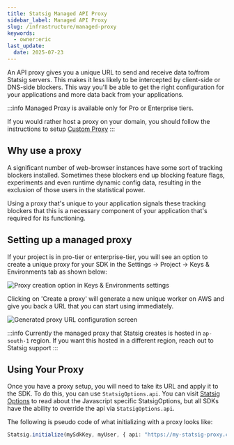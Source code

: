 ```yaml
---
title: Statsig Managed API Proxy
sidebar_label: Managed API Proxy
slug: /infrastructure/managed-proxy
keywords:
  - owner:eric
last_update:
  date: 2025-07-23
---
```


An API proxy gives you a unique URL to send and receive data to/from Statsig servers.  This makes it less likely to be intercepted by client-side or DNS-side blockers.  This way you'll be able to get the right configuration for your applications and more data back from your applications.

:::info
Managed Proxy is available only for Pro or Enterprise tiers.

If you would rather host a proxy on your domain, you should follow the instructions to setup [Custom Proxy](/custom_proxy)
:::

## Why use a proxy
A significant number of web-browser instances have some sort of tracking blockers installed. Sometimes these blockers end up blocking feature flags, experiments and even runtime dynamic config data, resulting in the exclusion of those users in the statistical power.

Using a proxy that's unique to your application signals these tracking blockers that this is a necessary component of your application that's required for its functioning.

## Setting up a managed proxy

If your project is in pro-tier or enterprise-tier, you will see an option to create a unique proxy for your SDK in the Settings -> Project -> Keys & Environments tab as shown below:

![Proxy creation option in Keys & Environments settings](https://github.com/statsig-io/.github/assets/74588208/5eec435d-8221-4f8c-a8e8-70b4f67e771c)

Clicking on 'Create a proxy' will generate a new unique worker on AWS and give you back a URL that you can start using immediately.

![Generated proxy URL configuration screen](https://github.com/statsig-io/.github/assets/74588208/0de0509c-1411-4ee4-9a0c-e533ef3fce01)

:::info
Currently the managed proxy that Statsig creates is hosted in `ap-south-1` region.  If you want this hosted in a different region, reach out to Statsig support
:::

## Using Your Proxy

Once you have a proxy setup, you will need to take its URL and apply it to the SDK. To do this, you can use `StatsigOptions.api`. You can visit [Statsig Options](/client/javascript-sdk#statsig-options) to read about the Javascript specific StatsigOptions, but all SDKs have the ability to override the api via `StatsigOptions.api`.

The following is pseudo code of what initializing with a proxy looks like:

```typescript
Statsig.initialize(mySdkKey, myUser, { api: "https://my-statsig-proxy.com/v1" });
```
